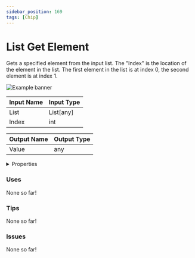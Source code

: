 ```yaml
---
sidebar_position: 169
tags: [Chip]
---
```


# List Get Element

Gets a specified element from the input list. The "Index" is the location of the element in the list. The first element in the list is at index 0, the second element is at index 1.



![Example banner](./assets/e8c5082f-0a75-4025-9679-293bc8d72989.svg)

| Input Name | Input Type |
|-----------|-----------|
| List | List[any] |
| Index | int |

| Output Name | Output Type |
|-----------|-----------|
| Value | any |


<details>
  <summary>Properties</summary>
  <div>
    <div>
    <table>
      <thead>
        <tr>
          <th>Is beta required?</th>
          <th>❌</th>
        </tr>
        <tr>
          <th>Is this chip a trolling risk?</th>
          <th>❌</th>
        </tr>
        <tr>
          <th>Chip UUID</th>
          <th>e8c5082f-0a75-4025-9679-293bc8d72989</th>
        </tr>
      </thead>
    </table>
    </div>
  </div>
</details>

### Uses

None so far!

### Tips

None so far!

### Issues

None so far!